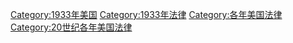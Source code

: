 [[Category:1933年美国|Category:1933年美国]]
[[Category:1933年法律|Category:1933年法律]]
[[Category:各年美国法律|Category:各年美国法律]]
[[Category:20世纪各年美国法律|Category:20世纪各年美国法律]]